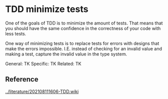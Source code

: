 = TDD minimize tests =

One of the goals of TDD is to minimize the amount of tests. That means that you should have the same confidence in the correctness of your code with less tests.

One way of minimizing tests is to replace tests for errors with designs that make the errors impossible. I.E. instead of checking for an invalid value and making a test, capture the invalid value in the type system.

General: TK
Specific: TK
Related: TK

== Reference ==
[[../literature/202108111606-TDD.wiki]]
